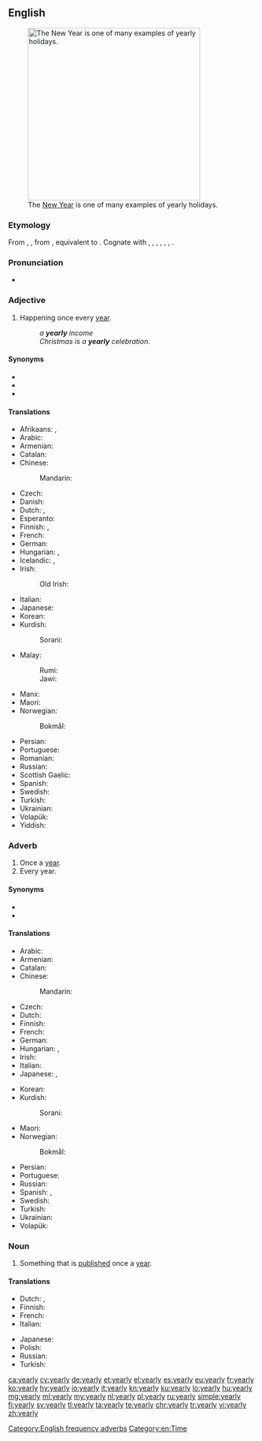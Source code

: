 ==English==
[[File:OperaSydney-Fuegos2006-342289398.jpg|thumb|350px|upright|The [[New Year]] is one of many examples of yearly holidays.]]

===Etymology===
From {{etyl|enm|en}} {{m|enm|yeerly}}, {{m|enm|yerely}}, from {{etyl|ang|en}} {{m|ang|ġēarlīc||yearly, of the year, annual}}, equivalent to {{suffix|year|ly|lang=en}}. Cognate with {{cog|sco|yerelie||yearly}}, {{cog|stq|jierelk||yearly}}, {{cog|fy|jierliks||yearly}}, {{cog|nl|jaarlijks||yearly}}, {{cog|de|jährlich||yearly}}, {{cog|sv|årlig||yearly}}, {{cog|is|árlegur||yearly}}.

===Pronunciation===
* {{audio|en-us-yearly.ogg|Audio (US)|lang=en}}

===Adjective===
{{en-adj|-}}

# Happening once every [[year]].
#: ''a '''yearly''' income''
#: ''Christmas is a '''yearly''' celebration.''

====Synonyms====
* {{l|en|annual}}
* {{l|en|per annum}}
* {{l|en|perennial}}

====Translations====
{{trans-top|happening once every year}}
* Afrikaans: {{t|af|jaarliks}}, {{t|af|jaarlikse}}
* Arabic: {{t|ar|سَنَوِيّ}}
* Armenian: {{t+|hy|տարեկան}}
* Catalan: {{t+|ca|anual}}
* Chinese:
*: Mandarin: {{t+|cmn|每年|alt=每年的|tr=měinián-de|sc=Hani}}
* Czech: {{t+|cs|roční}}
* Danish: {{t+|da|årlig}}
* Dutch: {{t+|nl|jaarlijks}}, {{t+|nl|jaarlijkse}}
* Esperanto: {{t|eo|ĉiujara}}
* Finnish: {{t+|fi|vuosittainen}}, {{t+|fi|jokavuotinen}}
* French: {{t+|fr|annuel|m}}
* German: {{t+|de|jährlich}}
* Hungarian: {{t+|hu|évenkénti}}, {{t+|hu|évi}}
* Icelandic: {{t+|is|árlegur}}, {{t|is|árviss}}
* Irish: {{t|ga|bliantúil}}
*: Old Irish: {{t|sga|blíadnamail}}
* Italian: {{t+|it|annuale}}
* Japanese: {{t+|ja|毎年|alt=毎年の|tr=まいとしの, maitoshi-no}}
* Korean: {{t|ko|매년의|sc=Kore}}
* Kurdish:
*: Sorani: {{t|ku|ساڵانه‌|tr=sALAna|sc=ku-Arab}}
{{trans-mid}}
* Malay:
*: Rumi: {{t|ms|tahunan}}
*: Jawi: {{t|ms|تاهونن|sc=Arab}}
* Manx: {{t|gv|bleinoil}}
* Maori: {{t|mi|huritau}}
* Norwegian:
*: Bokmål: {{t+|nb|årlig}}
* Persian: {{t+|fa|سالانه|sc=fa-Arab}}
* Portuguese: {{t+|pt|anual}}
* Romanian: {{t+|ro|anual|m|n}}
* Russian: {{t+|ru|ежего́дный}}
* Scottish Gaelic: {{t|gd|bliadhnail}}
* Spanish: {{t+|es|anual}}
* Swedish: {{t+|sv|årlig}}
* Turkish: {{t+|tr|yıllık}}
* Ukrainian: {{t|uk|щорічний|m|tr=shchorichny|sc=Cyrl}}
* Volapük: {{t+|vo|alyelik}}
* Yiddish: {{t|yi|יאָריק|sc=Hebr}}
{{trans-bottom}}

===Adverb===
{{en-adv|-}}

# Once a [[year]].
# Every year.

====Synonyms====
* {{l|en|annually}}
* {{l|en|perennially}}

====Translations====
{{trans-top|once a year}}
* Arabic: {{t|ar|سَنَوِيًّا}}
* Armenian: {{t+|hy|տարեկան|sc=Armn}}
* Catalan: {{t+|ca|anualment}}
* Chinese:
*: Mandarin: {{t+|cmn|每年|tr=měinián|sc=Hani}}
* Czech: {{t|cs|ročně}}
* Dutch: {{t+|nl|jaarlijks}}
* Finnish: {{t+|fi|vuosittain}}
* French: {{t+|fr|annuellement}}
* German: {{t+|de|jährlich}}
* Hungarian: {{t|hu|évenként}}, {{t+|hu|évente}}
* Irish: {{t|ga|[[in éadan]] [[an]] [[bliain|bliana]]}}
* Italian: {{t|it|annnualmente}}
* Japanese: {{t|ja|年一回|alt=年一回の|tr=ねんいっかいの, nen-ikkai-no}}, {{t+|ja|毎年|tr=maitoshi}}
{{trans-mid}}
* Korean: {{t+|ko|해마다|sc=Kore}}
* Kurdish:
*: Sorani: {{t|ku|ساڵانه‌|tr=sALAna|sc=ku-Arab}}
* Maori: {{t|mi|ā-tau}}
* Norwegian:
*: Bokmål: {{t+|nb|årlig}}
* Persian: {{t+|fa|سالانه|sc=fa-Arab}}
* Portuguese: {{t|pt|anualmente}}
* Russian: {{t+|ru|ежего́дно}}
* Spanish: {{t+|es|anualmente}}, {{t|es|[[cada]] [[año]]}}
* Swedish: {{t+|sv|årligen}}
* Turkish: {{t+|tr|yıllık}}
* Ukrainian: {{t|uk|щорічно|tr=shchorichno|sc=Cyrl}}
* Volapük: {{t+|vo|alyelo}}
{{trans-bottom}}

===Noun===
{{en-noun|yearlies}}

# Something that is [[publish]]ed once a [[year]].

====Translations====
{{trans-top|something that is published once a year}}
* Dutch: {{t|nl|jaaruitgave|f}}, {{t|nl|jaarlijkse uitgave|f}}
* Finnish: {{t|fi|vuosikirja}}
* French: {{t+|fr|annuaire|m}}
* Italian: {{t+|it|annuario|m}}
{{trans-mid}}
* Japanese: {{t|ja|年刊の|tr=ねんかんの, nenkanno|sc=Jpan}}
* Polish: {{t+|pl|rocznik|m}}
* Russian: {{t+|ru|ежего́дник|m}}
* Turkish: {{t+|tr|yıllık}}
{{trans-bottom}}

[[Category:English frequency adverbs]]
[[Category:en:Time]]

[[ca:yearly]]
[[cy:yearly]]
[[de:yearly]]
[[et:yearly]]
[[el:yearly]]
[[es:yearly]]
[[eu:yearly]]
[[fr:yearly]]
[[ko:yearly]]
[[hy:yearly]]
[[io:yearly]]
[[it:yearly]]
[[kn:yearly]]
[[ku:yearly]]
[[lo:yearly]]
[[hu:yearly]]
[[mg:yearly]]
[[ml:yearly]]
[[my:yearly]]
[[nl:yearly]]
[[pl:yearly]]
[[ru:yearly]]
[[simple:yearly]]
[[fi:yearly]]
[[sv:yearly]]
[[tl:yearly]]
[[ta:yearly]]
[[te:yearly]]
[[chr:yearly]]
[[tr:yearly]]
[[vi:yearly]]
[[zh:yearly]]